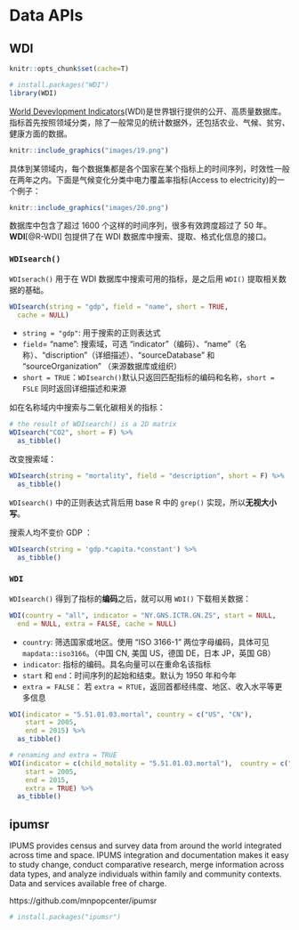 

# Data APIs

## WDI

```r
knitr::opts_chunk$set(cache=T)
```


```r
# install.packages("WDI")
library(WDI)
```

[World Devevlopment Indicators](http://datatopics.worldbank.org/world-development-indicators/)(WDI)是世界银行提供的公开、高质量数据库。指标首先按照领域分类，除了一般常见的统计数据外，还包括农业、气候、贫穷、健康方面的数据。

```r
knitr::include_graphics("images/19.png")
```

具体到某领域内，每个数据集都是各个国家在某个指标上的时间序列，时效性一般在两年之内。下面是气候变化分类中电力覆盖率指标(Access to electricity)的一个例子： 

```r
knitr::include_graphics("images/20.png")
```


数据库中包含了超过 1600 个这样的时间序列，很多有效跨度超过了 50 年。**WDI**[@R-WDI] 包提供了在 WDI 数据库中搜索、提取、格式化信息的接口。  


### `WDIsearch()`  

`WDIserach()` 用于在 WDI 数据库中搜索可用的指标，是之后用 `WDI()` 提取相关数据的基础。  

```r
WDIsearch(string = "gdp", field = "name", short = TRUE,
  cache = NULL)
```

* `string = "gdp"`: 用于搜索的正则表达式  
* `field`= "name": 搜索域，可选 “indicator”（编码）、“name”（名称）、“discription”（详细描述）、“sourceDatabase” 和 “sourceOrganization” （来源数据库或组织）  
* `short = TRUE`：`WDIsearch()`默认只返回匹配指标的编码和名称，`short = FSLE` 同时返回详细描述和来源


如在名称域内中搜索与二氧化碳相关的指标：  

```r
# the result of WDIsearch() is a 2D matrix
WDIsearch("CO2", short = F) %>% 
  as_tibble() 
```


改变搜索域： 

```r
WDIsearch(string = "mortality", field = "description", short = F) %>%
  as_tibble()
```

`WDIsearch()` 中的正则表达式背后用 base R 中的 `grep()` 实现，所以**无视大小写**。  

搜索人均不变价 GDP ：

```r
WDIsearch(string = 'gdp.*capita.*constant') %>% 
  as_tibble()
```


### `WDI`  

`WDIsearch()` 得到了指标的**编码**之后，就可以用 `WDI()` 下载相关数据：  

```r
WDI(country = "all", indicator = "NY.GNS.ICTR.GN.ZS", start = NULL,
  end = NULL, extra = FALSE, cache = NULL)
```  

* `country`:  筛选国家或地区。使用 “ISO 3166-1” 两位字母编码，具体可见 `mapdata::iso3166`。（中国 CN, 美国 US，德国 DE，日本 JP，英国 GB）
* `indicator`: 指标的编码。具名向量可以在重命名该指标  
* `start` 和 `end`：时间序列的起始和结束。默认为 1950 年和今年  
* `extra = FALSE`： 若 `extra = RTUE`，返回首都经纬度、地区、收入水平等更多信息  



```r
WDI(indicator = "5.51.01.03.mortal", country = c("US", "CN"),
    start = 2005,
    end = 2015) %>% 
  as_tibble() 

# renaming and extra = TRUE
WDI(indicator = c(child_motality = "5.51.01.03.mortal"),  country = c("US", "CN"),
    start = 2005,
    end = 2015,
    extra = TRUE) %>% 
  as_tibble() 
```

## ipumsr  

IPUMS provides census and survey data from around the world integrated across time and space. IPUMS integration and documentation makes it easy to study change, conduct comparative research, merge information across data types, and analyze individuals within family and community contexts. Data and services available free of charge.  

https://github.com/mnpopcenter/ipumsr  

```r
# install.packages("ipumsr")
```

